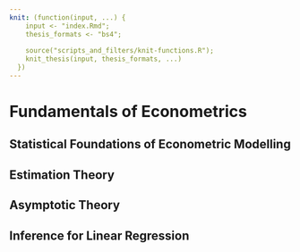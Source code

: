 ```yaml
---
knit: (function(input, ...) {
    input <- "index.Rmd";
    thesis_formats <- "bs4";
    
    source("scripts_and_filters/knit-functions.R");
    knit_thesis(input, thesis_formats, ...)
  })
---
```


# Fundamentals of Econometrics

## Statistical Foundations of Econometric Modelling

## Estimation Theory

## Asymptotic Theory

## Inference for Linear Regression
